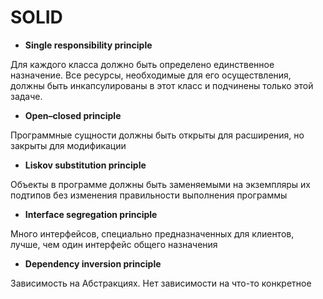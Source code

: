 # SOLID

-  **Single responsibility principle**

Для каждого класса должно быть определено единственное назначение.
Все ресурсы, необходимые для его осуществления, должны быть инкапсулированы в этот класс и подчинены только этой задаче.

-  **Open–closed principle**

Программные сущности должны быть открыты для расширения, но закрыты для модификации

-  **Liskov substitution principle**

Объекты в программе должны быть заменяемыми на экземпляры их подтипов без изменения правильности выполнения программы

-  **Interface segregation principle**

Много интерфейсов, специально предназначенных для клиентов, лучше, чем один интерфейс общего назначения

-  **Dependency inversion principle**

Зависимость на Абстракциях. Нет зависимости на что-то конкретное
